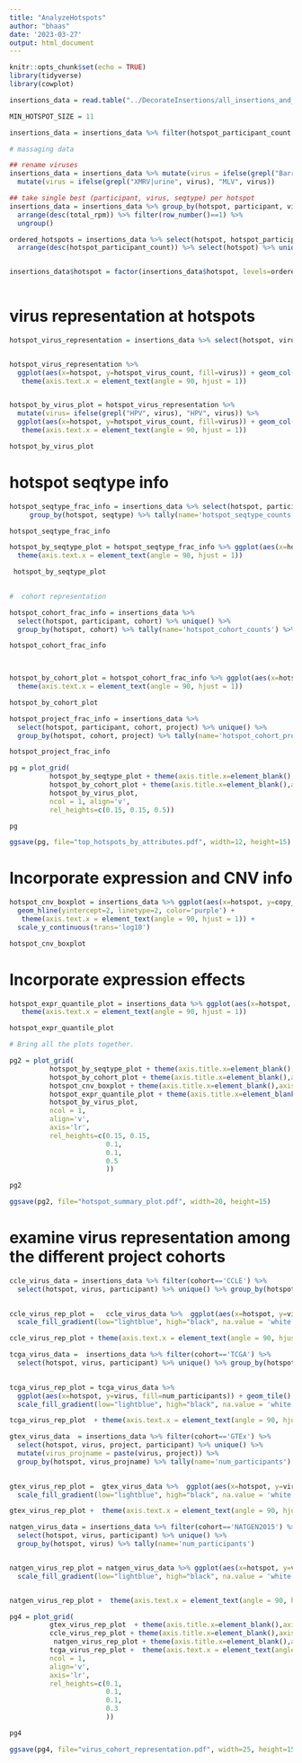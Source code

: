 ```yaml
---
title: "AnalyzeHotspots"
author: "bhaas"
date: '2023-03-27'
output: html_document
---
```


```r
knitr::opts_chunk$set(echo = TRUE)
library(tidyverse)
library(cowplot)

```



```r


insertions_data = read.table("../DecorateInsertions/all_insertions_and_virus_content_merged.FILTERED.Decorated.tsv", header=T, sep="\t", stringsAsFactors = F)


```


```r

MIN_HOTSPOT_SIZE = 11

insertions_data = insertions_data %>% filter(hotspot_participant_count >= MIN_HOTSPOT_SIZE)

```


```r

# massaging data

## rename viruses
insertions_data = insertions_data %>% mutate(virus = ifelse(grepl("Barr", virus), "EBV", virus)) %>%
  mutate(virus = ifelse(grepl("XMRV|urine", virus), "MLV", virus))

## take single best (participant, virus, seqtype) per hotspot
insertions_data = insertions_data %>% group_by(hotspot, participant, virus, seqtype) %>% 
  arrange(desc(total_rpm)) %>% filter(row_number()==1) %>% 
  ungroup()


```




```r

ordered_hotspots = insertions_data %>% select(hotspot, hotspot_participant_count) %>% unique() %>%   
  arrange(desc(hotspot_participant_count)) %>% select(hotspot) %>% unique() %>% pull(hotspot)


insertions_data$hotspot = factor(insertions_data$hotspot, levels=ordered_hotspots)
  
```



# virus representation at hotspots


```r


hotspot_virus_representation = insertions_data %>% select(hotspot, virus, participant) %>% unique() %>% group_by(hotspot, virus) %>% tally(name='hotspot_virus_count')


hotspot_virus_representation %>% 
  ggplot(aes(x=hotspot, y=hotspot_virus_count, fill=virus)) + geom_col() +
   theme(axis.text.x = element_text(angle = 90, hjust = 1))


hotspot_by_virus_plot = hotspot_virus_representation %>% 
  mutate(virus= ifelse(grepl("HPV", virus), "HPV", virus)) %>%
  ggplot(aes(x=hotspot, y=hotspot_virus_count, fill=virus)) + geom_col() +
   theme(axis.text.x = element_text(angle = 90, hjust = 1))

hotspot_by_virus_plot

```

# hotspot seqtype info

```r

hotspot_seqtype_frac_info = insertions_data %>% select(hotspot, participant, seqtype) %>% unique() %>%
     group_by(hotspot, seqtype) %>% tally(name='hotspot_seqtype_counts') %>% mutate(hotspot_seqtype_frac=prop.table(hotspot_seqtype_counts)) 

hotspot_seqtype_frac_info
```







```r


hotspot_by_seqtype_plot = hotspot_seqtype_frac_info %>% ggplot(aes(x=hotspot, y=hotspot_seqtype_frac, fill=seqtype)) + geom_col() +
  theme(axis.text.x = element_text(angle = 90, hjust = 1))

 hotspot_by_seqtype_plot 
  
```
  
  
```r
#  cohort representation

hotspot_cohort_frac_info = insertions_data %>% 
  select(hotspot, participant, cohort) %>% unique() %>%
  group_by(hotspot, cohort) %>% tally(name='hotspot_cohort_counts') %>% mutate(hotspot_cohort_frac=prop.table(hotspot_cohort_counts)) 

hotspot_cohort_frac_info

  
```







```r

hotspot_by_cohort_plot = hotspot_cohort_frac_info %>% ggplot(aes(x=hotspot, y=hotspot_cohort_frac, fill=cohort)) + geom_col() +
  theme(axis.text.x = element_text(angle = 90, hjust = 1))

hotspot_by_cohort_plot

```


```r

hotspot_project_frac_info = insertions_data %>% 
  select(hotspot, participant, cohort, project) %>% unique() %>%
  group_by(hotspot, cohort, project) %>% tally(name='hotspot_cohort_project_counts') %>% mutate(hotspot_cohort_project_frac=prop.table(hotspot_cohort_project_counts)) 

hotspot_project_frac_info


```



```r


pg = plot_grid(
          hotspot_by_seqtype_plot + theme(axis.title.x=element_blank(),axis.text.x=element_blank(), axis.ticks.x=element_blank()), 
          hotspot_by_cohort_plot + theme(axis.title.x=element_blank(),axis.text.x=element_blank(), axis.ticks.x=element_blank()), 
          hotspot_by_virus_plot, 
          ncol = 1, align='v',
          rel_heights=c(0.15, 0.15, 0.5))

pg
```

```r

ggsave(pg, file="top_hotspots_by_attributes.pdf", width=12, height=15)

```

#######################################
# Incorporate expression and CNV info
#######################################


```r

hotspot_cnv_boxplot = insertions_data %>% ggplot(aes(x=hotspot, y=copy_number)) + geom_boxplot() +
  geom_hline(yintercept=2, linetype=2, color='purple') +
   theme(axis.text.x = element_text(angle = 90, hjust = 1)) +
  scale_y_continuous(trans='log10')

hotspot_cnv_boxplot 

```

# Incorporate expression effects


```r

hotspot_expr_quantile_plot = insertions_data %>% ggplot(aes(x=hotspot, y=expr_quantile)) + geom_boxplot() +
   theme(axis.text.x = element_text(angle = 90, hjust = 1))

hotspot_expr_quantile_plot
```



```r
# Bring all the plots together.

pg2 = plot_grid(
          hotspot_by_seqtype_plot + theme(axis.title.x=element_blank(),axis.text.x=element_blank(), axis.ticks.x=element_blank()), 
          hotspot_by_cohort_plot + theme(axis.title.x=element_blank(),axis.text.x=element_blank(), axis.ticks.x=element_blank()), 
          hotspot_cnv_boxplot + theme(axis.title.x=element_blank(),axis.text.x=element_blank(), axis.ticks.x=element_blank()),
          hotspot_expr_quantile_plot + theme(axis.title.x=element_blank(),axis.text.x=element_blank(), axis.ticks.x=element_blank()),
          hotspot_by_virus_plot, 
          ncol = 1, 
          align='v',
          axis='lr',
          rel_heights=c(0.15, 0.15, 
                        0.1,
                        0.1, 
                        0.5
                        ))

pg2
```

```r

ggsave(pg2, file="hotspot_summary_plot.pdf", width=20, height=15)


```



# examine virus representation among the different project cohorts


```r


ccle_virus_data = insertions_data %>% filter(cohort=='CCLE') %>%
  select(hotspot, virus, participant) %>% unique() %>% group_by(hotspot, virus) %>% tally(name='num_participants')
  

ccle_virus_rep_plot =   ccle_virus_data %>%  ggplot(aes(x=hotspot, y=virus, fill=num_participants)) + geom_tile() + ggtitle("CCLE")  +
  scale_fill_gradient(low="lightblue", high="black", na.value = 'white') 

ccle_virus_rep_plot + theme(axis.text.x = element_text(angle = 90, hjust = 1))
```

```r

tcga_virus_data =  insertions_data %>% filter(cohort=='TCGA') %>%
  select(hotspot, virus, participant) %>% unique() %>% group_by(hotspot, virus) %>% tally(name='num_participants')
  

tcga_virus_rep_plot = tcga_virus_data %>% 
  ggplot(aes(x=hotspot, y=virus, fill=num_participants)) + geom_tile() + ggtitle("TCGA")  +
  scale_fill_gradient(low="lightblue", high="black", na.value = 'white') 

tcga_virus_rep_plot  + theme(axis.text.x = element_text(angle = 90, hjust = 1))


```





```r

gtex_virus_data  = insertions_data %>% filter(cohort=='GTEx') %>%
  select(hotspot, virus, project, participant) %>% unique() %>% 
  mutate(virus_projname = paste(virus, project)) %>%
  group_by(hotspot, virus_projname) %>% tally(name='num_participants')
  

gtex_virus_rep_plot =  gtex_virus_data %>%  ggplot(aes(x=hotspot, y=virus_projname, fill=num_participants)) + geom_tile() + ggtitle("GTEx")  +
  scale_fill_gradient(low="lightblue", high="black", na.value = 'white') 

gtex_virus_rep_plot +  theme(axis.text.x = element_text(angle = 90, hjust = 1))

```


```r

natgen_virus_data = insertions_data %>% filter(cohort=='NATGEN2015') %>%
  select(hotspot, virus, participant) %>% unique() %>% 
  group_by(hotspot, virus) %>% tally(name='num_participants')


natgen_virus_rep_plot = natgen_virus_data %>% ggplot(aes(x=hotspot, y=virus, fill=num_participants)) + geom_tile() + ggtitle("NATGEN2015")  +
  scale_fill_gradient(low="lightblue", high="black", na.value = 'white') 


natgen_virus_rep_plot +  theme(axis.text.x = element_text(angle = 90, hjust = 1))

```


```r

pg4 = plot_grid(
          gtex_virus_rep_plot  + theme(axis.title.x=element_blank(),axis.text.x=element_blank(), axis.ticks.x=element_blank()), 
          ccle_virus_rep_plot + theme(axis.title.x=element_blank(),axis.text.x=element_blank(), axis.ticks.x=element_blank()),
           natgen_virus_rep_plot + theme(axis.title.x=element_blank(),axis.text.x=element_blank(), axis.ticks.x=element_blank()), 
          tcga_virus_rep_plot +  theme(axis.text.x = element_text(angle = 90, hjust = 1)),
          ncol = 1, 
          align='v',
          axis='lr',
          rel_heights=c(0.1,
                        0.1,
                        0.1, 
                        0.3
                        ))

pg4

```



```r

ggsave(pg4, file="virus_cohort_representation.pdf", width=25, height=15)


```



